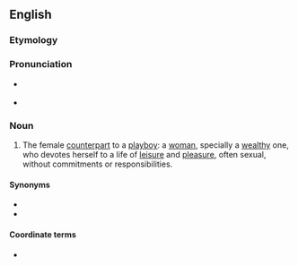 ==English==

===Etymology===
{{compound|en|play|girl}}

===Pronunciation===
* {{a|RP}} {{IPA|en|/ˈpleɪˌɡɜːl/}}
* {{a|GenAm}} {{IPA|en|/ˈpleɪˌɡɝl/}}

===Noun===
{{en-noun}}

# The female [[counterpart]] to a [[playboy]]: a [[woman]], specially a [[wealthy]] one, who devotes herself to a life of [[leisure]] and [[pleasure]], often sexual, without commitments or responsibilities.

====Synonyms====
* {{l|en|hedonist}}
* {{l|en|valley girl}}

====Coordinate terms====
* {{l|en|playboy}}
{{C|en|Female people}}